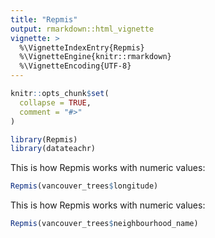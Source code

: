 ```yaml
---
title: "Repmis"
output: rmarkdown::html_vignette
vignette: >
  %\VignetteIndexEntry{Repmis}
  %\VignetteEngine{knitr::rmarkdown}
  %\VignetteEncoding{UTF-8}
---
```


```r
knitr::opts_chunk$set(
  collapse = TRUE,
  comment = "#>"
)
```

```r
library(Repmis)
library(datateachr)
```

This is how Repmis works with numeric values: 

```r
Repmis(vancouver_trees$longitude)
```

This is how Repmis works with numeric values: 

```r
Repmis(vancouver_trees$neighbourhood_name)
```
